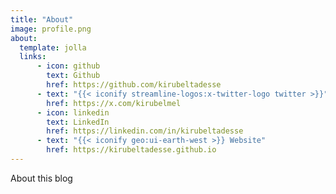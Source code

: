 ```yaml
---
title: "About"
image: profile.png
about:
  template: jolla
  links:
      - icon: github
        text: Github
        href: https://github.com/kirubeltadesse
      - text: "{{< iconify streamline-logos:x-twitter-logo twitter >}}"
        href: https://x.com/kirubelmel
      - icon: linkedin
        text: LinkedIn
        href: https://linkedin.com/in/kirubeltadesse
      - text: "{{< iconify geo:ui-earth-west >}} Website"
        href: https://kirubeltadesse.github.io
---
```


About this blog
